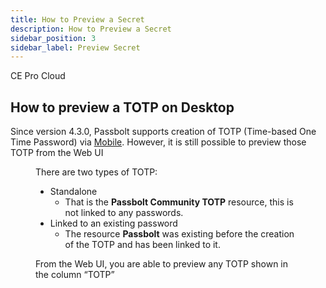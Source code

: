 ```yaml
---
title: How to Preview a Secret
description: How to Preview a Secret
sidebar_position: 3
sidebar_label: Preview Secret
---
```



<div style={{display: "flex", gap: "1rem"}}>
  <Chips link="https://www.passbolt.com/ce/docker" isUnderMainTitle={true}>CE</Chips>
  <Chips link="https://www.passbolt.com/pricing/pro" isUnderMainTitle={true}>Pro</Chips>
  <Chips link="https://www.passbolt.com/pricing/cloud" isUnderMainTitle={true}>Cloud</Chips>
</div>


<Tabs>
  <TabItem value="TOTP" label="TOTP" default>

## How to preview a TOTP on Desktop
Since version 4.3.0, Passbolt supports creation of TOTP (Time-based One Time Password) via
    [Mobile](/user/basic-features/mobile/totp-mobile/). However, it is still possible to preview those TOTP from the Web UI

<Figure
  src={
    '/img/help/2023/10/totp_web_preview.png'
  }
  caption="fig. Web UI - Preview TOTP"
  alt="Web UI - Preview TOTP"
/>

There are two types of TOTP:

- Standalone
  - That is the **Passbolt Community TOTP** resource, this is not linked to any passwords.
- Linked to an existing password
  - The resource **Passbolt** was existing before the creation of the TOTP and has been linked to it.

From the Web UI, you are able to preview any TOTP shown in the column “TOTP”
  </TabItem>
</Tabs>
